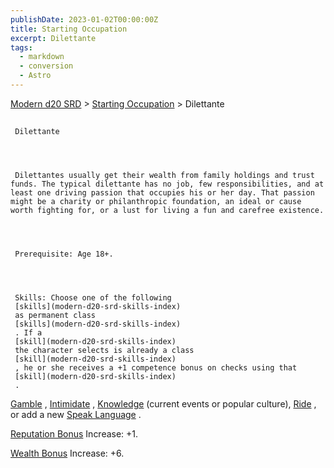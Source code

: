 ```yaml
---
publishDate: 2023-01-02T00:00:00Z
title: Starting Occupation
excerpt: Dilettante
tags:
  - markdown
  - conversion
  - Astro
---
```


[Modern d20 SRD](/#modernD20) >
[Starting Occupation](modern-d20-srd-starting-occupation-index) > Dilettante

##

     Dilettante




     Dilettantes usually get their wealth from family holdings and trust funds. The typical dilettante has no job, few re­sponsibilities, and at least one driving passion that ­occupies his or her day. That passion might be a charity or philanthropic foundation, an ideal or cause worth fighting for, or a lust for living a fun and carefree existence.




     Prerequisite: Age 18+.




     Skills: Choose one of the following
     [skills](modern-d20-srd-skills-index)
     as permanent class
     [skills](modern-d20-srd-skills-index)
     . If a
     [skill](modern-d20-srd-skills-index)
     the character selects is already a class
     [skill](modern-d20-srd-skills-index)
     , he or she receives a +1 competence bonus on checks using that
     [skill](modern-d20-srd-skills-index)
     .

[Gamble](modern-d20-srd-skills-gamble)
,
[Intimidate](modern-d20-srd-skills-intimidate)
,
[Knowledge](modern-d20-srd-skills-knowledge)
(current events or popular culture),
[Ride](modern-d20-srd-skills-ride)
, or
add a new
[Speak Language](modern-d20-srd-skills-speak-language)
.

[Reputation Bonus](modern-d20-srd-reputation-index)
Increase: +1.

[Wealth Bonus](modern-d20-srd-wealth-wealth-bonus)
Increase: +6.
